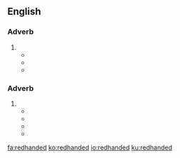 ==English==

===Adverb===
{{en-adj}}

# {{alternative spelling of|red-handed|lang=en}}
#* {{quote-book|title=A Maid of the Kentucky Hills|author=Edwin Carlile Litsey |year=1913  |ISBN=1465508600 |passage=Never seen 'im but onct—mought be a '''redhanded''' 'sass'n—ur a thief—ur—ur—ur anythin'! }}
#* {{quote-book|title=Reports of cases argued and determined in the Supreme Court of the territory of Arizona, Volume 47|year=1936 |page=239  |passage= ...the prosecuting attorney referred to the defendant as a “murderer” in one instance, and in another as a “'''redhanded''' murderer.” }}
#* {{quote-book|title=The Beautiful Woman Without Mercy  &, The King of Scarecrows|author=Steven Culbert |year=1993 |page=54 |ISBN=1880909030 |passage=No, Yellow Hat had stupidly, I'm sure, jailed me in Fate's main vault!; he'd put a '''redhanded''' thief rover adrift but jailed in a warehouse of his main desire. }}

===Adverb===
{{en-adv|-}}

# {{alternative spelling of|red-handed|lang=en}}
#* {{quote-book|title=The Cooper Craft|author= |year=1899  |page=39 |ISBN= |passage=Whosoever he be who is convicted redhanded, or bears false witness, shall never more be heard in proof, nor in bearing witness.}}
#* {{quote-book|title=West's California reporter - Volume 279 |year=1991  |page=867  |passage=Well, if I committed a crime, and I got caught '''redhanded''', I would just plead guilty, because it is a waste of taxpayer's money. }}
#* {{quote-book|title=Oxford Slavonic Papers|author=G. S. Smith, ‎C. M. Macrobert, ‎& G. C. Stone |year=1997 |page=21 |ISBN=0198159544 |passage=From the early fifteenth century, nobles enjoyed the privileges of immunity from arrest unless convicted of a crime (or caught '''redhanded'''). }}
#* {{quote-book|title=Yankees by the Numbers|author=Bill Gutman |year=2010  |ISBN=1602397635 |passage=Some have been caught '''redhanded''' with a tack in their glove or sandpaper in their pocket, and that's embarrassing.}}

[[fa:redhanded]]
[[ko:redhanded]]
[[io:redhanded]]
[[ku:redhanded]]